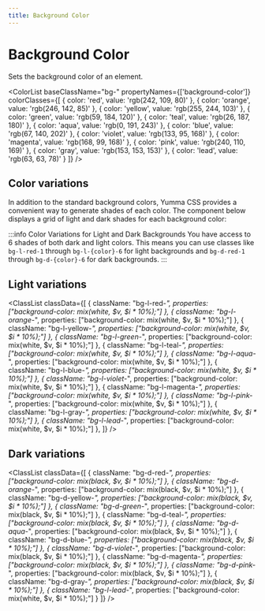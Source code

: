 ```yaml
---
title: Background Color
---
```



# Background Color

Sets the background color of an element.

<ColorList 
  baseClassName="bg-" 
  propertyNames={['background-color']} 
  colorClasses={[
    { color: 'red', value: 'rgb(242, 109, 80)' },
    { color: 'orange', value: 'rgb(246, 142, 85)' },
    { color: 'yellow', value: 'rgb(255, 244, 103)' },
    { color: 'green', value: 'rgb(59, 184, 120)' },
    { color: 'teal', value: 'rgb(26, 187, 180)' },
    { color: 'aqua', value: 'rgb(0, 191, 243)' },
    { color: 'blue', value: 'rgb(67, 140, 202)' },
    { color: 'violet', value: 'rgb(133, 95, 168)' },
    { color: 'magenta', value: 'rgb(168, 99, 168)' },
    { color: 'pink', value: 'rgb(240, 110, 169)' },
    { color: 'gray', value: 'rgb(153, 153, 153)' },
    { color: 'lead', value: 'rgb(63, 63, 78)' }
  ]}
/>

## Color variations

In addition to the standard background colors, Yumma CSS provides a convenient way to generate shades of each color. The component below displays a grid of light and dark shades for each background color:

:::info Color Variations for Light and Dark Backgrounds
You have access to 6 shades of both dark and light colors. This means you can use classes like `bg-l-red-1` through `bg-l-{color}-6` for light backgrounds and `bg-d-red-1` through `bg-d-{color}-6` for dark backgrounds.
:::

## Light variations

<ClassList
  classData={[
    {
      className: "bg-l-red-*",
      properties: ["background-color: mix(white, $v, $i * 10%);"]
    },
    {
      className: "bg-l-orange-*",
      properties: ["background-color: mix(white, $v, $i * 10%);"]
    },
    {
      className: "bg-l-yellow-*",
      properties: ["background-color: mix(white, $v, $i * 10%);"]
    },
    {
      className: "bg-l-green-*",
      properties: ["background-color: mix(white, $v, $i * 10%);"]
    },
    {
      className: "bg-l-teal-*",
      properties: ["background-color: mix(white, $v, $i * 10%);"]
    },
    {
      className: "bg-l-aqua-*",
      properties: ["background-color: mix(white, $v, $i * 10%);"]
    },
    {
      className: "bg-l-blue-*",
      properties: ["background-color: mix(white, $v, $i * 10%);"]
    },
    {
      className: "bg-l-violet-*",
      properties: ["background-color: mix(white, $v, $i * 10%);"]
    },
    {
      className: "bg-l-magenta-*",
      properties: ["background-color: mix(white, $v, $i * 10%);"]
    },
    {
      className: "bg-l-pink-*",
      properties: ["background-color: mix(white, $v, $i * 10%);"]
    },
    {
      className: "bg-l-gray-*",
      properties: ["background-color: mix(white, $v, $i * 10%);"]
    },
    {
      className: "bg-l-lead-*",
      properties: ["background-color: mix(white, $v, $i * 10%);"]
    },
  ]}
/>

## Dark variations

<ClassList
  classData={[
    {
      className: "bg-d-red-*",
      properties: ["background-color: mix(black, $v, $i * 10%);"]
    },
    {
      className: "bg-d-orange-*",
      properties: ["background-color: mix(black, $v, $i * 10%);"]
    },
    {
      className: "bg-d-yellow-*",
      properties: ["background-color: mix(black, $v, $i * 10%);"]
    },
    {
      className: "bg-d-green-*",
      properties: ["background-color: mix(black, $v, $i * 10%);"]
    },
    {
      className: "bg-d-teal-*",
      properties: ["background-color: mix(black, $v, $i * 10%);"]
    },
    {
      className: "bg-d-aqua-*",
      properties: ["background-color: mix(black, $v, $i * 10%);"]
    },
    {
      className: "bg-d-blue-*",
      properties: ["background-color: mix(black, $v, $i * 10%);"]
    },
    {
      className: "bg-d-violet-*",
      properties: ["background-color: mix(black, $v, $i * 10%);"]
    },
    {
      className: "bg-d-magenta-*",
      properties: ["background-color: mix(black, $v, $i * 10%);"]
    },
    {
      className: "bg-d-pink-*",
      properties: ["background-color: mix(black, $v, $i * 10%);"]
    },
    {
      className: "bg-d-gray-*",
      properties: ["background-color: mix(black, $v, $i * 10%);"]
    },
    {
      className: "bg-l-lead-*",
      properties: ["background-color: mix(white, $v, $i * 10%);"]
    }
  ]}
/>